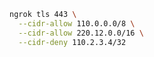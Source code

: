 ```bash
ngrok tls 443 \
  --cidr-allow 110.0.0.0/8 \
  --cidr-allow 220.12.0.0/16 \
  --cidr-deny 110.2.3.4/32
```
